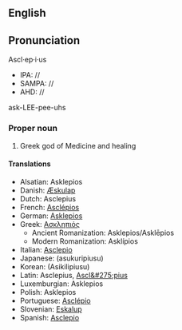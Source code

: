{{Wikipedia}}
==English==
==Pronunciation==
Ascl·ep·i·us
*IPA: //
*SAMPA: //
*AHD: //
ask-LEE-pee-uhs

=== Proper noun ===
#Greek god of Medicine and healing

==== Translations ====
*Alsatian: Asklepios
*Danish: [[Æskulap]]
*Dutch: Asclepius
*French: [[Asclépios]]
*German: [[Asklepios]]
*Greek: [[Ασκληπιός]]
**Ancient Romanization: Asklepios/Askl&#275;pios
**Modern Romanization: Asklípios
*Italian: [[Asclepio]]
*Japanese: [[]] (asukuripiusu)
*Korean: [[]] (Asikilipiusu)
*Latin: Asclepius, [[Ascl&#275;pius]]
*Luxemburgian: Asklepios
*Polish: Asklepios
*Portuguese: [[Asclépio]]
*Slovenian: [[Eskalup]]
*Spanish: [[Asclepio]]